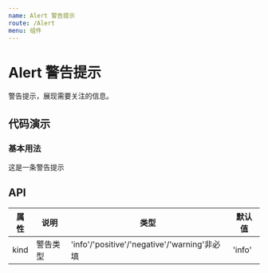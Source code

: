 ```yaml
---
name: Alert 警告提示
route: /Alert
menu: 组件
---
```



# Alert 警告提示

警告提示，展现需要关注的信息。

## 代码演示

### 基本用法

<Playground>
  <Alert>这是一条警告提示</Alert>
</Playground>

## API

| 属性 | 说明     | 类型                                         | 默认值 |
| ---- | -------- | -------------------------------------------- | ------ |
| kind | 警告类型 | 'info'/'positive'/'negative'/'warning'非必填 | 'info' |
